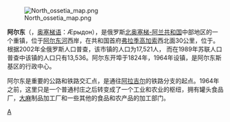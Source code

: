 [[File:North_ossetia_map.png|right]]

'''阿尔东'''（{{lang-ru|Ардо́н}}，[[奥塞梯语|奥塞梯语]]：Æрыдон），是俄罗斯[[北奥塞梯-阿兰共和国|北奥塞梯-阿兰共和国]]中部地区的一个重镇，位于[[阿尔东河|阿尔东河]]西岸，在共和国首府[[弗拉季高加索|弗拉季高加索]]西北面30公里，位于{{coord|43|11|N|44|18|E}}。根据2002年全俄罗斯人口普查，该市镇的人口为17,521人， 而在1989年苏联人口普查中该镇的人口只有13,536。阿尔东开埠于1824年，1964年设镇，是阿尔东斯基区的行政中心。

阿尔东是重要的公路和铁路交汇点，是通往[[阿拉吉尔|阿拉吉尔]]的铁路分支的起点。1964年之前，这里只是一个普通村庄之后转变成了一个工业和农业的枢纽，拥有罐头食品厂，[[大麻|大麻]]制品加工厂和一些其他的食品和农产品的加工部门。

{{北奥塞梯-阿兰共和国城市}}
[[Category:北奧塞梯-阿蘭共和國主要城鎮|A]]